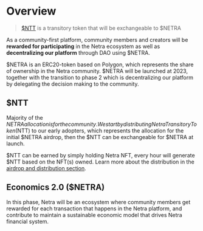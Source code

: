 # Overview

> [$NTT](#ntt) is a transitory token that will be exchangeable to $NETRA

As a community-first platform, community members and creators will be **rewarded for participating** in the Netra ecosystem as well as **decentralizing our platform** through DAO using $NETRA.

$NETRA is an ERC20-token based on Polygon, which represents the share of ownership in the Netra community. $NETRA will be launched at 2023, together with the transition to phase 2 which is decentralizing our platform by delegating the decision making to the community.

## <a name="ntt"></a>$NTT

Majority of the $NETRA allocation is for the community. We start by distributing Netra Transitory Token ($NTT) to our early adopters, which represents the allocation for the initial $NETRA airdrop, then the $NTT can be exchangeable for $NETRA at launch.

$NTT can be earned by simply holding Netra NFT, every hour will generate $NTT based on the NFT(s) owned. Learn more about the distribution in the [airdrop and distribution section](/concepts/netra-token/airdrop).

## <a name="economics-2"></a>Economics 2.0 ($NETRA)

In this phase, Netra will be an ecosystem where community members get rewarded for each transaction that happens in the Netra platform, and contribute to maintain a sustainable economic model that drives Netra financial system.
